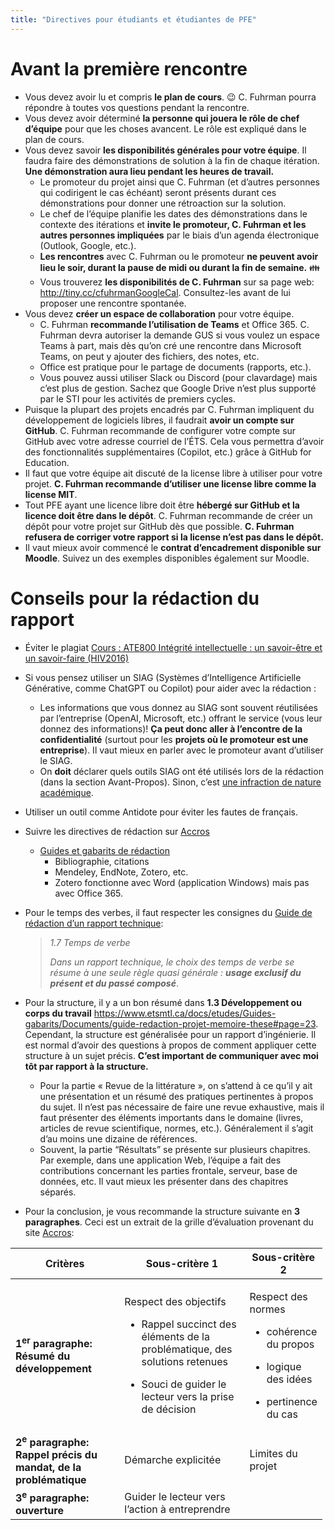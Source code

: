 ```yaml
---
title: "Directives pour étudiants et étudiantes de PFE"
---
```


# Avant la première rencontre

-   Vous devez avoir lu et compris **le plan de cours**. 😉 C. Fuhrman pourra répondre à toutes vos questions pendant la rencontre.
-   Vous devez avoir déterminé **la personne qui jouera le rôle de chef d'équipe** pour que les choses avancent. Le rôle est expliqué dans le plan de cours.
-   Vous devez savoir **les disponibilités générales pour votre équipe**. Il faudra faire des démonstrations de solution à la fin de chaque itération. **Une démonstration aura lieu pendant les heures de travail.**
    -   Le promoteur du projet ainsi que C. Fuhrman (et d'autres personnes qui codirigent le cas échéant) seront présents durant ces démonstrations pour donner une rétroaction sur la solution.
    -   Le chef de l'équipe planifie les dates des démonstrations dans le contexte des itérations et **invite le promoteur, C. Fuhrman et les autres personnes impliquées** par le biais d'un agenda électronique (Outlook, Google, etc.).
    -   **Les rencontres** avec C. Fuhrman ou le promoteur **ne peuvent avoir lieu le soir, durant la pause de midi ou durant la fin de semaine.** 👪
    -   Vous trouverez **les disponibilités de C. Fuhrman** sur sa page web: <http://tiny.cc/cfuhrmanGoogleCal>. Consultez-les avant de lui proposer une rencontre spontanée.
-   Vous devez **créer un espace de collaboration** pour votre équipe.
    -   C. Fuhrman **recommande l'utilisation de Teams** et Office 365. C. Fuhrman devra autoriser la demande GUS si vous voulez un espace Teams à part, mais dès qu'on cré une rencontre dans Microsoft Teams, on peut y ajouter des fichiers, des notes, etc.
    -   Office est pratique pour le partage de documents (rapports, etc.).
    -   Vous pouvez aussi utiliser Slack ou Discord (pour clavardage) mais c'est plus de gestion. Sachez que Google Drive n'est plus supporté par le STI pour les activités de premiers cycles.
-   Puisque la plupart des projets encadrés par C. Fuhrman impliquent du développement de logiciels libres, il faudrait **avoir un compte sur GitHub**. C. Fuhrman recommande de configurer votre compte sur GitHub avec votre adresse courriel de l'ÉTS. Cela vous permettra d'avoir des fonctionnalités supplémentaires (Copilot, etc.) grâce à GitHub for Education.
-   Il faut que votre équipe ait discuté de la license libre à utiliser pour votre projet. **C. Fuhrman recommande d'utiliser une license libre comme la license MIT**.
-   Tout PFE ayant une licence libre doit être **hébergé sur GitHub et la licence doit être dans le dépôt**. C. Fuhrman recommande de créer un dépôt pour votre projet sur GitHub dès que possible. **C. Fuhrman refusera de corriger votre rapport si la license n'est pas dans le dépôt.**
-   Il vaut mieux avoir commencé le **contrat d'encadrement disponible sur Moodle**. Suivez un des exemples disponibles également sur Moodle.

# Conseils pour la rédaction du rapport

-   Éviter le plagiat [Cours : ATE800 Intégrité intellectuelle : un savoir-être et un savoir-faire (HIV2016)](https://accros.etsmtl.ca/Rapports/atelier/index.html)
-   Si vous pensez utiliser un SIAG (Systèmes d'Intelligence Artificielle Générative, comme ChatGPT ou Copilot) pour aider avec la rédaction :
    -   Les informations que vous donnez au SIAG sont souvent réutilisées par l'entreprise (OpenAI, Microsoft, etc.) offrant le service (vous leur donnez des informations)! **Ça peut donc aller à l'encontre de la confidentialité** (surtout pour les **projets où le promoteur est une entreprise**). Il vaut mieux en parler avec le promoteur avant d'utiliser le SIAG.
    -   On **doit** déclarer quels outils SIAG ont été utilisés lors de la rédaction (dans la section Avant-Propos). Sinon, c'est [une infraction de nature académique](https://www.etsmtl.ca/a-propos/gouvernance/secretariat-general/cadre-reglementaire/reglement-sur-les-infractions-de-nature-academique).
-   Utiliser un outil comme Antidote pour éviter les fautes de français.
-   Suivre les directives de rédaction sur [Accros](https://accros.etsmtl.ca/)
    -   [Guides et gabarits de rédaction](http://etsmtl.ca/Etudiants-actuels/Cycles-sup/Realisation-etudes/Guides-gabarits)
        -   Bibliographie, citations
        -   Mendeley, EndNote, Zotero, etc.
        -   Zotero fonctionne avec Word (application Windows) mais pas avec Office 365.
-   Pour le temps des verbes, il faut respecter les consignes du [Guide de rédaction d'un rapport technique](https://accros.etsmtl.ca/rapports/findetudes/rapport_fin_etudes/guide_redaction.pdf#page=16): 

    > *1.7 Temps de verbe*  
    >  
    > *Dans un rapport technique, le choix des temps de verbe se résume à une seule règle quasi générale : **usage exclusif du présent et du passé composé***.  

-   Pour la structure, il y a un bon résumé dans **1.3 Développement ou corps du travail** <https://www.etsmtl.ca/docs/etudes/Guides-gabarits/Documents/guide-redaction-projet-memoire-these#page=23>. Cependant, la structure est généralisée pour un rapport d'ingénierie. Il est normal d'avoir des questions à propos de comment appliquer cette structure à un sujet précis. **C'est important de communiquer avec moi tôt par rapport à la structure.**
    -   Pour la partie « Revue de la littérature », on s'attend à ce qu'il y ait une présentation et un résumé des pratiques pertinentes à propos du sujet. Il n'est pas nécessaire de faire une revue exhaustive, mais il faut présenter des éléments importants dans le domaine (livres, articles de revue scientifique, normes, etc.). Généralement il s'agit d'au moins une dizaine de références.
    -   Souvent, la partie "Résultats" se présente sur plusieurs chapitres. Par exemple, dans une application Web, l'équipe a fait des contributions concernant les parties frontale, serveur, base de données, etc. Il vaut mieux les présenter dans des chapitres séparés.
-   Pour la conclusion, je vous recommande la structure suivante en **3 paragraphes**. Ceci est un extrait de la grille d'évaluation provenant du site [Accros](https://accros.etsmtl.ca/Rapports/index.asp):

+-------------------------------------------------------------------+------------------------------------------------------------------------------+-------------------------+
| Critères                                                          | Sous-critère 1                                                               | Sous-critère 2          |
+===================================================================+==============================================================================+=========================+
| **1^er^ paragraphe: Résumé du développement**                     | Respect des objectifs                                                        | Respect des normes      |
|                                                                   |                                                                              |                         |
|                                                                   | -   Rappel succinct des éléments de la problématique, des solutions retenues | -   cohérence du propos |
|                                                                   |                                                                              |                         |
|                                                                   | -   Souci de guider le lecteur vers la prise de décision                     | -   logique des idées   |
|                                                                   |                                                                              |                         |
|                                                                   |                                                                              | -   pertinence du cas   |
+-------------------------------------------------------------------+------------------------------------------------------------------------------+-------------------------+
| **2^e^ paragraphe: Rappel précis du mandat, de la problématique** | Démarche explicitée                                                          | Limites du projet       |
+-------------------------------------------------------------------+------------------------------------------------------------------------------+-------------------------+
| **3^e^ paragraphe: ouverture**                                    | Guider le lecteur vers l'action à entreprendre                               |                         |
+-------------------------------------------------------------------+------------------------------------------------------------------------------+-------------------------+
